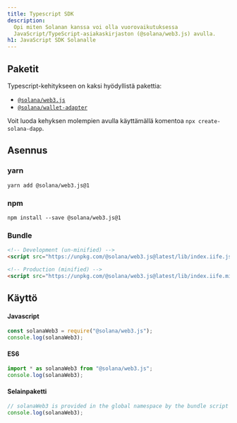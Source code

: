 ```yaml
---
title: Typescript SDK
description:
  Opi miten Solanan kanssa voi olla vuorovaikutuksessa
  JavaScript/TypeScript-asiakaskirjaston (@solana/web3.js) avulla.
h1: JavaScript SDK Solanalle
---
```


## Paketit

Typescript-kehitykseen on kaksi hyödyllistä pakettia:

- [`@solana/web3.js`](https://www.npmjs.com/package/@solana/web3.js)
- [`@solana/wallet-adapter`](https://github.com/anza-xyz/wallet-adapter)

Voit luoda kehyksen molempien avulla käyttämällä komentoa
`npx create-solana-dapp`.

## Asennus

### yarn

```shell title="Terminal"
yarn add @solana/web3.js@1
```

### npm

```shell title="Terminal"
npm install --save @solana/web3.js@1
```

### Bundle

```html title="index.html"
<!-- Development (un-minified) -->
<script src="https://unpkg.com/@solana/web3.js@latest/lib/index.iife.js"></script>

<!-- Production (minified) -->
<script src="https://unpkg.com/@solana/web3.js@latest/lib/index.iife.min.js"></script>
```

## Käyttö

#### Javascript

```javascript
const solanaWeb3 = require("@solana/web3.js");
console.log(solanaWeb3);
```

#### ES6

```javascript
import * as solanaWeb3 from "@solana/web3.js";
console.log(solanaWeb3);
```

#### Selainpaketti

```javascript
// solanaWeb3 is provided in the global namespace by the bundle script
console.log(solanaWeb3);
```

